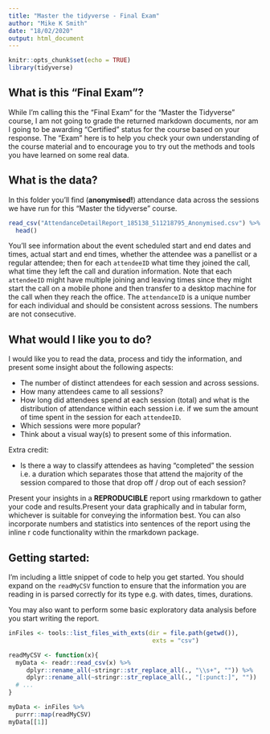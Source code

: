 ```yaml
---
title: "Master the tidyverse - Final Exam"
author: "Mike K Smith"
date: "18/02/2020"
output: html_document
---
```


```r
knitr::opts_chunk$set(echo = TRUE)
library(tidyverse)
```

## What is this "Final Exam"?

While I'm calling this the "Final Exam" for the "Master the Tidyverse" course,
I am not going to grade the returned markdown documents, nor am I going to be
awarding "Certified" status for the course based on your response. 
The "Exam" here is to help you check your own understanding of the course 
material and to encourage you to try out the methods and tools you have learned 
on some real data.

## What is the data?

In this folder you'll find (**anonymised!**) attendance data across the sessions
we have run for this "Master the tidyverse" course. 

```r
read_csv("AttendanceDetailReport_185138_511218795_Anonymised.csv") %>%
  head()
```

You'll see information about the event scheduled start and end dates and times,
actual start and end times, whether the attendee was a panellist or a regular
attendee; then for each `attendeeID` what time they joined the call, what time they
left the call and duration information. Note that each `attendeeID` might have 
multiple joining and leaving times since they might start the call on a mobile 
phone and then transfer to a desktop machine for the call when they reach the
office.  The `attendanceID` is a unique number for each individual and should be 
consistent across sessions. The numbers are not consecutive.

## What would I like you to do?

I would like you to read the data, process and tidy the information, and present
some insight about the following aspects:

  * The number of distinct attendees for each session and across sessions.
  * How many attendees came to all sessions?
  * How long did attendees spend at each session (total) and what is the 
  distribution of attendance within each session i.e. if we sum the amount of 
  time spent in the session for each `attendeeID`.
  * Which sessions were more popular?
  * Think about a visual way(s) to present some of this information.

Extra credit:

  *  Is there a way to classify attendees as having "completed"
  the session i.e. a duration which separates those that attend the majority of
  the session compared to those that drop off / drop out of each session?
  
Present your insights in a **REPRODUCIBLE** report using rmarkdown to gather your
code and results.Present your data graphically and in tabular form, whichever is 
suitable for conveying the information best. You can also incorporate numbers and
statistics into sentences of the report using the inline r code functionality within
the rmarkdown package.

## Getting started:

I'm including a little snippet of code to help you get started. You should 
expand on the `readMyCSV` function to ensure that the information you are reading
in is parsed correctly for its type e.g. with dates, times, durations. 

You may also want to perform some basic exploratory data analysis before you start
writing the report.

```r
inFiles <- tools::list_files_with_exts(dir = file.path(getwd()),
                                        exts = "csv")

readMyCSV <- function(x){
  myData <- readr::read_csv(x) %>%
     dplyr::rename_all(~stringr::str_replace_all(., "\\s+", "")) %>%
     dplyr::rename_all(~stringr::str_replace_all(., "[:punct:]", ""))
  # ...
}

myData <- inFiles %>%
  purrr::map(readMyCSV)
myData[[1]]
```

